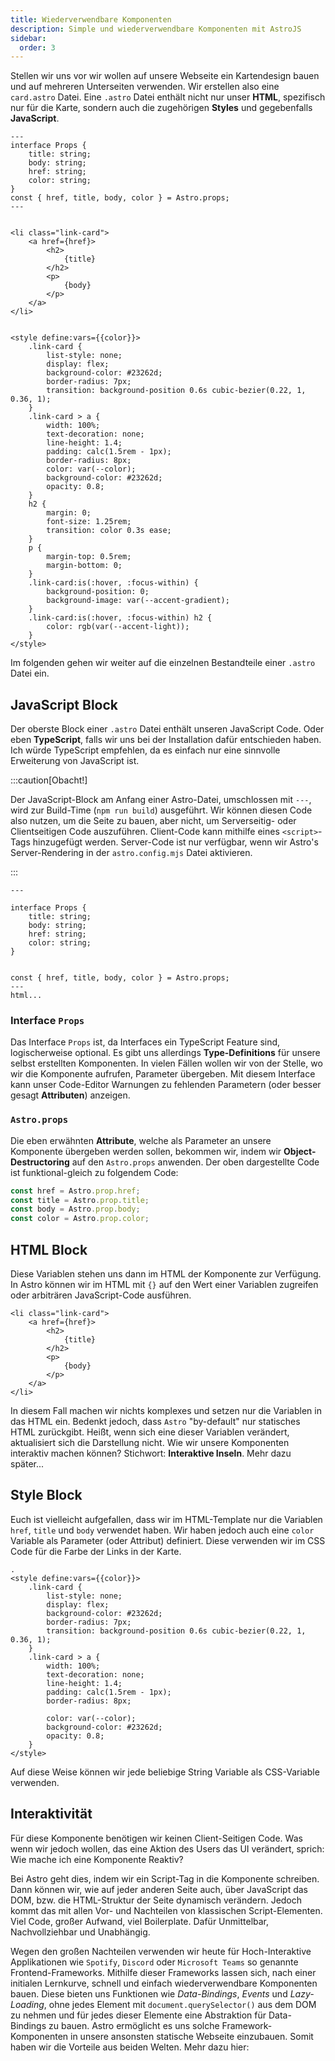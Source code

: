 ```yaml
---
title: Wiederverwendbare Komponenten
description: Simple und wiederverwendbare Komponenten mit AstroJS
sidebar:
  order: 3
---
```


Stellen wir uns vor wir wollen auf unsere Webseite ein Kartendesign bauen und auf mehreren Unterseiten verwenden. Wir erstellen also eine `card.astro` Datei.
Eine `.astro` Datei enthält nicht nur unser **HTML**, spezifisch nur für die Karte, sondern auch die zugehörigen **Styles** und gegebenfalls **JavaScript**.

```astro title="navbar.astro" {"JS": 1-9} {"HTML": 11-21} {"CSS": 23-58}
---
interface Props {
	title: string;
	body: string;
	href: string;
	color: string;
}
const { href, title, body, color } = Astro.props;
---


<li class="link-card">
	<a href={href}>
		<h2>
			{title}
		</h2>
		<p>
			{body}
		</p>
	</a>
</li>


<style define:vars={{color}}>
	.link-card {
		list-style: none;
		display: flex;
		background-color: #23262d;
		border-radius: 7px;
		transition: background-position 0.6s cubic-bezier(0.22, 1, 0.36, 1);
	}
	.link-card > a {
		width: 100%;
		text-decoration: none;
		line-height: 1.4;
		padding: calc(1.5rem - 1px);
		border-radius: 8px;
		color: var(--color);
		background-color: #23262d;
		opacity: 0.8;
	}
	h2 {
		margin: 0;
		font-size: 1.25rem;
		transition: color 0.3s ease;
	}
	p {
		margin-top: 0.5rem;
		margin-bottom: 0;
	}
	.link-card:is(:hover, :focus-within) {
		background-position: 0;
		background-image: var(--accent-gradient);
	}
	.link-card:is(:hover, :focus-within) h2 {
		color: rgb(var(--accent-light));
	}
</style>
```

Im folgenden  gehen wir weiter auf die einzelnen Bestandteile einer `.astro` Datei ein.

## JavaScript Block

Der oberste Block einer `.astro` Datei enthält unseren JavaScript Code. Oder eben **TypeScript**, falls wir uns bei der Installation dafür entschieden haben. Ich würde TypeScript empfehlen, da es einfach nur eine sinnvolle Erweiterung von JavaScript ist.

:::caution[Obacht!]

Der JavaScript-Block am Anfang einer Astro-Datei, umschlossen mit `---`, wird zur Build-Time (`npm run build`) ausgeführt. Wir können diesen Code also nutzen, um die Seite zu bauen, aber nicht, um Serverseitig- oder Clientseitigen Code auszuführen. Client-Code kann mithilfe eines `<script>`-Tags hinzugefügt werden. Server-Code ist nur verfügbar, wenn wir Astro's Server-Rendering in der `astro.config.mjs` Datei aktivieren.

:::

```astro {"Interface für Autocomplete": 2-8} {"Attribute definieren": 10-11}
---

interface Props {
	title: string;
	body: string;
	href: string;
	color: string;
}


const { href, title, body, color } = Astro.props;
---
html...
```

### Interface `Props`

Das Interface `Props` ist, da Interfaces ein TypeScript Feature sind, logischerweise optional. Es gibt uns allerdings **Type-Definitions** für unsere selbst erstellten Komponenten. In vielen Fällen wollen wir von der Stelle, wo wir die Komponente aufrufen, Parameter übergeben. Mit diesem Interface kann unser Code-Editor Warnungen zu fehlenden Parametern (oder besser gesagt **Attributen**) anzeigen.

### `Astro.props`

Die eben erwähnten **Attribute**, welche als Parameter an unsere Komponente übergeben werden sollen, bekommen wir, indem wir **Object-Destructoring** auf den `Astro.props` anwenden. Der oben dargestellte Code ist funktional-gleich zu folgendem Code:

```js
const href = Astro.prop.href;
const title = Astro.prop.title;
const body = Astro.prop.body;
const color = Astro.prop.color;
```

## HTML Block

Diese Variablen stehen uns dann im HTML der Komponente zur Verfügung. In Astro können wir im HTML mit `{}` auf den Wert einer Variablen zugreifen oder arbiträren JavaScript-Code ausführen.

```astro
<li class="link-card">
	<a href={href}>
		<h2>
			{title}
		</h2>
		<p>
			{body}
		</p>
	</a>
</li>
```

In diesem Fall machen wir nichts komplexes und setzen nur die Variablen in das HTML ein. Bedenkt jedoch, dass `Astro` "by-default" nur statisches HTML zurückgibt. Heißt, wenn sich eine dieser Variablen verändert, aktualisiert sich die Darstellung nicht. Wie wir unsere Komponenten interaktiv machen können? Stichwort: **Interaktive Inseln**. Mehr dazu später...

## Style Block

Euch ist vielleicht aufgefallen, dass wir im HTML-Template nur die Variablen `href`, `title` und `body` verwendet haben. Wir haben jedoch auch eine `color` Variable als Parameter (oder Attribut) definiert. Diese verwenden wir im CSS Code für die Farbe der Links in der Karte.

```astro {"1. Variable an CSS übergeben:": 1} {"2. Variable einsetzen:": 16}
.
<style define:vars={{color}}>
	.link-card {
		list-style: none;
		display: flex;
		background-color: #23262d;
		border-radius: 7px;
		transition: background-position 0.6s cubic-bezier(0.22, 1, 0.36, 1);
	}
	.link-card > a {
		width: 100%;
		text-decoration: none;
		line-height: 1.4;
		padding: calc(1.5rem - 1px);
		border-radius: 8px;
		
		color: var(--color);
		background-color: #23262d;
		opacity: 0.8;
	}
</style>
```

Auf diese Weise können wir jede beliebige String Variable als CSS-Variable verwenden.

## Interaktivität

Für diese Komponente benötigen wir keinen Client-Seitigen Code. Was wenn wir jedoch wollen, das eine Aktion des Users das UI verändert, sprich: Wie mache ich eine Komponente Reaktiv?

Bei Astro geht dies, indem wir ein Script-Tag in die Komponente schreiben. Dann können wir, wie auf jeder anderen Seite auch, über JavaScript das DOM, bzw. die HTML-Struktur der Seite dynamisch verändern. Jedoch kommt das mit allen Vor- und Nachteilen von klassischen Script-Elementen. Viel Code, großer Aufwand, viel Boilerplate. Dafür Unmittelbar, Nachvollziehbar und Unabhängig.

Wegen den großen Nachteilen verwenden wir heute für Hoch-Interaktive Applikationen wie `Spotify`, `Discord` oder `Microsoft Teams` so genannte Frontend-Frameworks. Mithilfe dieser Frameworks lassen sich, nach einer initialen Lernkurve, schnell und einfach wiederverwendbare Komponenten bauen. Diese bieten uns Funktionen wie *Data-Bindings*, *Events* und *Lazy-Loading*, ohne jedes Element mit `document.querySelector()` aus dem DOM zu nehmen und für jedes dieser Elemente eine Abstraktion für Data-Bindings zu bauen. Astro ermöglicht es uns solche Framework-Komponenten in unsere ansonsten statische Webseite einzubauen. Somit haben wir die Vorteile aus beiden Welten. Mehr dazu hier:


<CardGrid>

<LinkCard title="Astro Islands" href="/astro/interaktive-inseln" />

</CardGrid>
